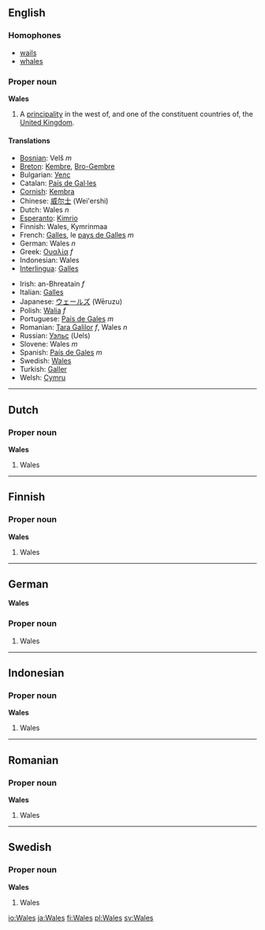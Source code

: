 ==English==
===Homophones===
* [[wails]]
* [[whales]]

===Proper noun===
'''Wales'''

#A [[principality]] in the west of, and one of the constituent countries of, the [[United Kingdom]].

====Translations====
{{top}}
*[[Bosnian]]: Velš ''m''
*[[Breton]]: [[Kembre]], [[Bro-Gembre]]
*Bulgarian: [[Уелс]]
*Catalan: [[País de Gal·les]]
*[[Cornish]]: [[Kembra]]
*Chinese: [[威尔士]] (Wei'ershi)
*Dutch: Wales ''n''
*[[Esperanto]]: [[Kimrio]]
*Finnish: Wales, Kymrinmaa
*French: [[Galles]], le [[pays de Galles]] ''m''
*German: Wales ''n''
*Greek: [[Ουαλία]] ''f''
*Indonesian:  Wales
*[[Interlingua]]: [[Galles]]
{{mid}}
*Irish: an-Bhreatain ''f''
*Italian: [[Galles]]
*Japanese:  [[ウェールズ]] (Wēruzu)
*Polish: [[Walia]] ''f''
*Portuguese: [[País de Gales]] ''m''
*Romanian: [[Ţara Galilor]] ''f'', Wales ''n''
*Russian: [[Уэльс]] (Uels)
*Slovene: Wales ''m''
*Spanish: [[País de Gales]] ''m''
*Swedish: [[Wales]]
*Turkish: [[Galler]]
*Welsh: [[Cymru]]
{{bottom}}

----

==Dutch==
===Proper noun===
'''Wales'''

#Wales

----
==Finnish==
===Proper noun===
'''Wales'''

#Wales
----
==German==
'''Wales'''

===Proper noun===

#Wales
----
==Indonesian==
===Proper noun===
'''Wales'''

#Wales
----
==Romanian==
===Proper noun===
'''Wales'''

#Wales
----
==Swedish==
===Proper noun===
'''Wales'''

#Wales

[[io:Wales]]
[[ja:Wales]]
[[fi:Wales]]
[[pl:Wales]]
[[sv:Wales]]
